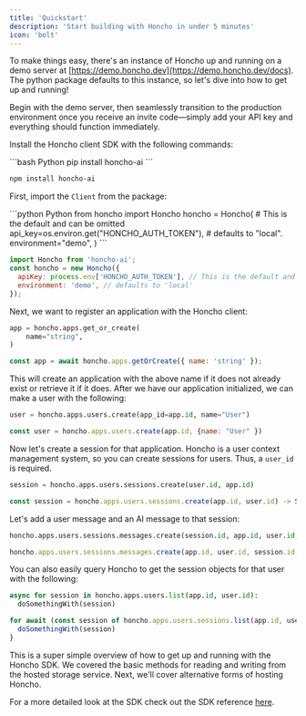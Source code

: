 ```yaml
---
title: 'Quickstart'
description: 'Start building with Honcho in under 5 minutes'
icon: 'bolt'
---
```


To make things easy, there's an instance of Honcho up and running on a demo
server at [https://demo.honcho.dev](https://demo.honcho.dev/docs). The python
package defaults to this instance, so let's dive into how to get up and
running!

<Note>
Begin with the demo server, then seamlessly transition to the production environment once you receive an invite code—simply add your API key and everything should function immediately.
</Note>


Install the Honcho client SDK with the following commands:

<CodeGroup>
```bash Python
pip install honcho-ai
```

```bash NodeJS
npm install honcho-ai
```
</CodeGroup>

First, import the `Client` from the package:

<CodeGroup>
```python Python
from honcho import Honcho
honcho = Honcho(
    # This is the default and can be omitted
    api_key=os.environ.get("HONCHO_AUTH_TOKEN"),
    # defaults to "local".
    environment="demo",
)
```

```javascript NodeJS
import Honcho from 'honcho-ai';
const honcho = new Honcho({
  apiKey: process.env['HONCHO_AUTH_TOKEN'], // This is the default and can be omitted
  environment: 'demo', // defaults to 'local'
});
```
</CodeGroup>

Next, we want to register an application with the Honcho client:

<CodeGroup>

```python Python
app = honcho.apps.get_or_create(
    name="string",
)
```

```javascript NodeJS
const app = await honcho.apps.getOrCreate({ name: 'string' });
```

</CodeGroup>


This will create an application with the above name if it does not already exist or retrieve it if it does. After we have our application
initialized, we can make a user with the following:

<CodeGroup>

```python Python
user = honcho.apps.users.create(app_id=app.id, name="User")
```

```javascript NodeJS
const user = honcho.apps.users.create(app.id, {name: "User" })
```

</CodeGroup>

Now let's create a session for that application. Honcho is a user context management system, so you can create sessions for users. Thus, a `user_id` is required.

<CodeGroup>

```python Python
session = honcho.apps.users.sessions.create(user.id, app.id)
```

```javascript NodeJS
const session = honcho.apps.users.sessions.create(app.id, user.id) -> Session
```

</CodeGroup>

Let's add a user message and an AI message to that session:

<CodeGroup>

```python Python
honcho.apps.users.sessions.messages.create(session.id, app.id, user.id, content="Test", is_user=True)
```

```javascript NodeJS
honcho.apps.users.sessions.messages.create(app.id, user.id, session.id, { content: "Test", is_user: true })
```

</CodeGroup>

You can also easily query Honcho to get the session objects for that user with the following:

<CodeGroup>

```python Python
async for session in honcho.apps.users.list(app.id, user.id):
  doSomethingWith(session)
```

```javascript NodeJS
for await (const session of honcho.apps.users.sessions.list(app.id, user.id)) {
  doSomethingWith(session)
}
```

</CodeGroup>


This is a super simple overview of how to get up and running with the Honcho SDK. We covered the basic methods for reading and writing from the hosted storage service. Next, we'll cover alternative forms of hosting Honcho.

For a more detailed look at the SDK check out the SDK reference [here](/api-reference).
